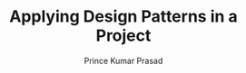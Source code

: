 ---
guideId: DESIGN-PATTERNS-101
moduleId: DESIGN-PATTERNS-16
title: Applying Design Patterns in a Project
description: Work on a real-world project using multiple design patterns.
author: Prince Kumar Prasad
author_url: https://www.linkedin.com/in/prince63/
---